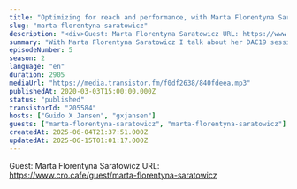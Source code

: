 ```yaml
---
title: "Optimizing for reach and performance, with Marta Florentyna Saratowicz (Pandora)"
slug: "marta-florentyna-saratowicz"
description: "<div>Guest: Marta Florentyna Saratowicz URL: https://www.cro.cafe/guest/marta-florentyna-saratowicz&nbsp;</div>"
summary: "With Marta Florentyna Saratowicz I talk about her DAC19 session \"How to cope with Intelligent Tracking Protection\" and after that we continue our discussion talking about optimizing for reach and performance."
episodeNumber: 5
season: 2
language: "en"
duration: 2905
mediaUrl: "https://media.transistor.fm/f0df2638/840fdeea.mp3"
publishedAt: 2020-03-03T15:00:00.000Z
status: "published"
transistorId: "205584"
hosts: ["Guido X Jansen", "gxjansen"]
guests: ["marta-florentyna-saratowicz", "marta-florentyna-saratowicz"]
createdAt: 2025-06-04T21:37:51.000Z
updatedAt: 2025-06-15T01:01:17.000Z
---
```


Guest: Marta Florentyna Saratowicz URL: https://www.cro.cafe/guest/marta-florentyna-saratowicz&nbsp;
